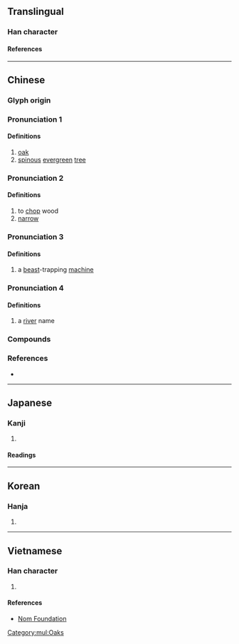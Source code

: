 {{character info}}
==Translingual==

===Han character===
{{Han char|rn=75|rad=木|as=05|sn=9|four=48911|canj=DOS|ids=⿰木乍}}

====References====
{{Han ref|kx=0519.190|dkj=14636|dj=0907.160|hdz=21184.080|uh=67DE}}

[[Category:mul:Oaks]]

----

==Chinese==
{{zh-forms}}

===Glyph origin===
{{Han etym}}

===Pronunciation 1===
{{zh-pron
|m=zuò
|c=zok6,zok3
|mc=y
|oc=y
|ma=
|cat=n
}}

====Definitions====
{{zh-hanzi}}

# [[oak]]
# [[spinous]] [[evergreen]] [[tree]]

===Pronunciation 2===
{{zh-pron
|m=zé
|c=zaak3
|mc=n
|oc=n
|ma=
|cat=n,v,a
}}

====Definitions====
{{zh-hanzi}}

# to [[chop]] wood
# [[narrow]]

===Pronunciation 3===
{{zh-pron
|m=zé
|c=zaak6
|mc=n
|oc=n
|ma=
|cat=n
}}

====Definitions====
{{zh-hanzi}}

# {{zh-div|鄂}} a [[beast]]-trapping [[machine]]

===Pronunciation 4===
{{zh-pron
|m=zhà
|c=zaa6
|mc=n
|oc=n
|ma=
|cat=n
}}

====Definitions====
{{zh-hanzi}}

# a [[river]] name

===Compounds===
{{zh-der|柞木|柞櫟|柞絲綢|柞蠶|柞水}}

===References===
* {{R:yue:mfccd}}

----

==Japanese==

===Kanji===
{{ja-kanji|grade=|rs=木05}}

# {{rfdef|ja|sort=木05}}

====Readings====
{{ja-readings
|goon=ざく
|kanon=さく
|kun=ははそ
}}

----

==Korean==

===Hanja===
{{ko-hanja|hangeul=[[작]], [[책]]|eumhun=|rv=jak, chaek|mr=chak, ch'aek|y=cak, chayk}}

# {{rfdef|ko|sort=木05}}

----

==Vietnamese==

===Han character===
{{vi-readings|rs=木05|reading=[[tạc]], [[trách]]}}

# {{rfdef|vi|sort=木05}}

====References====
* [http://nomfoundation.org/common/nom_details.php?codepoint=67de Nom Foundation]